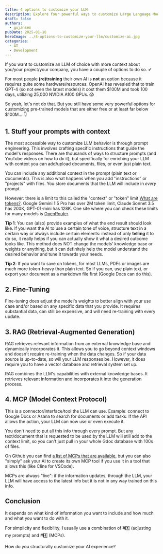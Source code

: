 ```yaml
---
title: 4 options to customize your LLM
description: Explore four powerful ways to customize Large Language Models for your specific use case, from prompt engineering to fine-tuning
draft: false
authors:
  - gxjansen
pubDate: 2025-01-10
heroImage: ../4-options-to-customize-your-llm/customize-ai.jpg
categories:
  - AI
  - Development
---
```


If you want to customize an LLM of choice with more context about you/your project/your company, you have a couple of options to do so. ✔︎

For most people **(re)training** their own AI is **not** an option because it requires quite some hardware/resources. OpenAI has revealed that to train GPT-4 (so not even the latest models) it cost them $100M and took 100 days, utilizing 25,000 NVIDIA A100 GPUs. 😱

So yeah, let's not do that. But you still have some very powerful options for customizing pre-trained models that are either free or at least far below $100M... 👇

## 1. Stuff your prompts with context

The most accessible way to customize LLM behavior is through prompt engineering. This involves crafting specific instructions that guide the model's responses. There are thousands of ways to structure prompts (and YouTube videos on how to do it), but specifically for enriching your LLM with context you can add/upload documents, files, or even just plain text.

You can include any additional context in the prompt (plain text or documents). This is also what happens when you add "instructions" or "projects" with files. You store documents that the LLM will include in *every* prompt.

However: there is a limit to this called the "context" or "token" limit [What are tokens?](https://help.openai.com/en/articles/4936856-what-are-tokens-and-how-to-count-them). Google Gemini 1.5 Pro has over 2M token limit, Claude Sonnet 3.5 has 200K, GPT-01-mini has 128K. One site where you can check these limits for many models is [OpenRouter](https://openrouter.ai/models). 

**Tip 1**: You can (also) provide examples of what the end result should look like. If you want the AI to use a certain tone of voice, structure text in a certain way or always include certain elements: instead of only **telling** it to do so, it really helps if you can actually show it what a desired outcome looks like. This method does NOT change the models' knowledge base or weights or anything, but it can definitely help the model understand the desired behavior and tune it towards your needs.

**Tip 2**: If you want to save on tokens, for most LLMs, PDFs or images are much more token-heavy than plain text. So if you can, use plain text, or export your document as a markdown file first (Google Docs can do this).

## 2. Fine-Tuning

Fine-tuning does adjust the model's weights to better align with your use case and/or based on any specific data that you provide. It requires substantial data, can still be expensive, and will need re-training with every update. 

## 3. RAG (Retrieval-Augmented Generation)

RAG retrieves relevant information from an external knowledge base and dynamically incorporates it. This allows you to go beyond context windows and doesn't require re-training when the data changes. So if your data source is up-to-date, so will your LLM responses be. However, it does require you to have a vector database and retrieval system set up.

RAG combines the LLM's capabilities with external knowledge bases. It retrieves relevant information and incorporates it into the generation process.

## 4. MCP (Model Context Protocol)

This is a connector/interface/tool the LLM can use. Example: connect to Google Docs or Asana to search for documents or add tasks. If the API allows the action, your LLM can now use or even execute it.

You don't need to put all this info through every prompt. But any text/document that is requested to be used by the LLM will still add to the context limit, so you can't just pull in your whole Gdoc database with 100s of files.

On Github you can find [a list of MCPs that are available](https://github.com/modelcontextprotocol), but you can also "simply" ask your AI to create its own MCP tool if you use it in a tool that allows this (like Cline for VSCode).

MCPs are always "live": if the information updates, through the LLM, your LLM will have access to the latest info but it is not in any way trained on this info.

## Conclusion

It depends on what kind of information you want to include and how much and what you want to do with it.

For simplicity and flexibility, I usually use a combination of #1️⃣ (adjusting my prompts) and #4️⃣ (MCPs).

How do you structurally customize your AI experience?